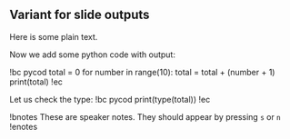 ## Variant for slide outputs

Here is some plain text.

Now we add some python code with output:

!bc pycod
total = 0
for number in range(10):
   total = total + (number + 1)
print(total)
!ec

Let us check the type:
!bc pycod
print(type(total))
!ec

!bnotes
These are speaker notes. They should appear by pressing `s` or `n`
!enotes
